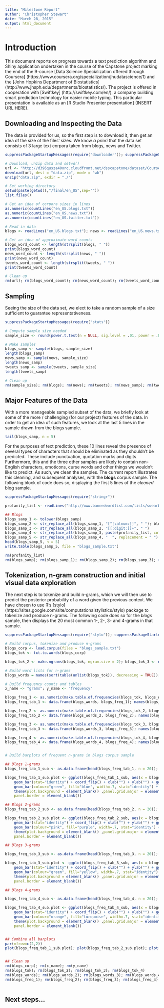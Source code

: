 ```yaml
---
title: "Milestone Report"
author: "Christopher Stewart"
date: "March 28, 2015"
output: html_document
---
```


# Introduction

This document reports on progress towards a text prediction algorithm and Shiny application undertaken in the course of the Capstone project marking the end of the 9-course [Data Science Specialization offered through Coursera] (https://www.coursera.org/specialization/jhudatascience/1) and the [John Hopkins Department of Biostatistics] (http://www.jhsph.edu/departments/biostatistics/). The project is offered in cooperation with [Swiftkey] (http://swiftkey.com/en/), a company building smart prediction technology for easier mobile typing. This particular presentation is available as an [R Studio Presenter presentation] (INSERT URL HERE).

## Downloading and Inspecting the Data

The data is provided for us, so the first step is to download it, then get an idea of the size of the files' sizes. We know _a priori_ that the data set consists of 3 large text corpora taken from blogs, news and Twitter. 

```r
suppressPackageStartupMessages(require("downloader")); suppressPackageStartupMessages(require("R.utils"))

# Download, unzip data and setwd()
url <- "http://d396qusza40orc.cloudfront.net/dsscapstone/dataset/Coursera-SwiftKey.zip"
download(url, dest = "data.zip", mode = "wb")
unzip("data.zip", exdir = "./")

# Set working directory
setwd(paste(getwd(),"/final/en_US",sep=""))
list.files()

# Get an idea of corpora sizes in lines
as.numeric(countLines("en_US.blogs.txt"))
as.numeric(countLines("en_US.news.txt"))
as.numeric(countLines("en_US.twitter.txt"))

# Read in data
blogs <- readLines("en_US.blogs.txt"); news <- readLines("en_US.news.txt"); tweets <- readLines("en_US.twitter.txt", skipNul = TRUE)

# Get an idea of approximate word counts
blogs_word_count <- length(strsplit(blogs, " "))
print(blogs_word_count)
news_word_count <- length(strsplit(news, " "))
print(news_word_count)
tweets_word_count <- length(strsplit(tweets, " "))
print(tweets_word_count)

# Clean up
rm(url); rm(blogs_word_count); rm(news_word_count); rm(tweets_word_count)
```


## Sampling 

Seeing the size of the data set, we elect to take a random sample of a size sufficient to guarantee representativeness. 

```r
suppressPackageStartupMessages(require("stats"))

# Compute sample size needed
sample_size <- round(power.t.test(n = NULL, sig.level = .01, power = .8, d = .05)$n, digits = 0)

# Make samples
blogs_samp <- sample(blogs, sample_size)
length(blogs_samp)
news_samp <- sample(news, sample_size)
length(news_samp)
tweets_samp <- sample(tweets, sample_size)
length(tweets_samp)

# Clean up
rm(sample_size); rm(blogs); rm(news); rm(tweets); rm(news_samp); rm(tweets_samp)

```


## Major Features of the Data 

With a more manageable sampled subset of the data, we briefly look at some of the more / challenging (for our project) features of the data. In order to get an idea of such features, we  look at the last 5 lines in the sample drawn from the blogs sample.

```r
tail(blogs_samp, n = 5)
```


For the purposes of text prediction, these 10 lines reveal the presence of several types of characters that should be eliminated as they shouldn't be predicted. These include punctuation, quotation marks and digits. Furthermore, this and the three other samples are likely to contain non-English characters, emoticons, curse words and other things we wouldn't like to predict. As such, we clean the samples. The current report illustrates this cleaning, and subsequent analyses, with the **blogs** corpus sample. The following block of code does so, displaying the first 5 lines of the _cleaned_ blog sample. 


```r
suppressPackageStartupMessages(require("stringr"))

profanity_list <- readLines("http://www.bannedwordlist.com/lists/swearWords.txt", warn = FALSE)

## Blogs
blogs_samp_1 <- tolower(blogs_samp)
blogs_samp_2 <- str_replace_all(blogs_samp_1, "[^[:alnum:]]", " "); blogs_samp_2 <- iconv(blogs_samp_2, from="UTF-8", to="ascii", sub=""); blogs_samp_2 <- iconv(blogs_samp_2, to="ASCII//TRANSLIT")
blogs_samp_3 <- str_replace_all(blogs_samp_2, "[[:digit:]]+", " ")
blogs_samp_4 <- str_replace_all(blogs_samp_3, paste(profanity_list, collapse = "|"), replacement = "")
blogs_samp_5 <- str_replace_all(blogs_samp_4, "  ", replacement = " ")
head(blogs_samp_5, n = 5)
write.table(blogs_samp_5, file = "blogs_sample.txt")

rm(profanity_list)
rm(blogs_samp); rm(blogs_samp_1); rm(blogs_samp_2); rm(blogs_samp_3); rm(blogs_samp_4); rm(blogs_samp_5)

```

## Tokenization, n-gram construction and initial visual data exploration

The next step is to tokenize and build n-grams, which we will then use to predict the posterior probability of a word given the previous context. We have chosen to use R's [stylo] (https://sites.google.com/site/computationalstylistics/stylo) package to tokenize and produce n-grams. The following code does so for the _blogs_ sample, then displays the 20 most common 1-, 2-, 3- and 4-grams in that sample.

```r
suppressPackageStartupMessages(require("stylo")); suppressPackageStartupMessages(require("ggplot2"))

# Build corpus, tokenize and produce n-grams
blogs_corp <- load.corpus(files = "blogs_sample.txt")
blogs_tok <- txt.to.words(blogs_corp)

blogs_tok_2 <- make.ngrams(blogs_tok, ngram.size = 2); blogs_tok_3 <- make.ngrams(blogs_tok, ngram.size = 3); blogs_tok_4 <- make.ngrams(blogs_tok, ngram.size = 4)

# Build word lists for n-grams
blogs_words = names(sort(table(unlist(blogs_tok)), decreasing = TRUE)); blogs_words_2 = names(sort(table(unlist(blogs_tok_2)), decreasing = TRUE)); blogs_words_3 = names(sort(table(unlist(blogs_tok_3)), decreasing = TRUE)); blogs_words_4 = names(sort(table(unlist(blogs_tok_4)), decreasing = TRUE)) 

# Build frequency counts and tables
x_name <- "grams"; y_name <- "frequency"

blogs_freq_1 <- as.numeric(make.table.of.frequencies(blogs_tok, blogs_words, relative = FALSE))
blogs_freq_tab_1 <- data.frame(blogs_words, blogs_freq_1); names(blogs_freq_tab_1) <- c(x_name, y_name)

blogs_freq_2 <- as.numeric(make.table.of.frequencies(blogs_tok_2, blogs_words_2, relative = FALSE))
blogs_freq_tab_2 <- data.frame(blogs_words_2, blogs_freq_2); names(blogs_freq_tab_2) <- c(x_name, y_name)

blogs_freq_3 <- as.numeric(make.table.of.frequencies(blogs_tok_3, blogs_words_3, relative = FALSE))
blogs_freq_tab_3 <- data.frame(blogs_words_3, blogs_freq_3); names(blogs_freq_tab_3) <- c(x_name, y_name)

blogs_freq_4 <- as.numeric(make.table.of.frequencies(blogs_tok_4, blogs_words_4, relative = FALSE))
blogs_freq_tab_4 <- data.frame(blogs_words_4, blogs_freq_4); names(blogs_freq_tab_4) <- c(x_name, y_name)


# Build barplots of frequent n-grams in blogs corpus sample

## Blogs 1-grams
blogs_freq_tab_1_sub <- as.data.frame(head(blogs_freq_tab_1, n = 20)); blogs_freq_tab_1_sub$order <- factor(blogs_freq_tab_1_sub$gram, as.character(blogs_freq_tab_1_sub$gram))

blogs_freq_tab_1_sub.plot <- ggplot(blogs_freq_tab_1_sub, aes(x = blogs_freq_tab_1_sub$order, y = blogs_freq_tab_1_sub$frequency)) + 
    geom_bar(stat="identity") + coord_flip() + xlab("") + ylab("") + ggtitle("Top 20 1-grams in Blogs Corpus") +
    geom_bar(colour="green", fill="blue", width=.7, stat="identity") + 
    theme(plot.background = element_blank() ,panel.grid.major = element_blank() ,panel.grid.minor = element_blank(),     
    panel.border = element_blank())

## Blogs 2-grams
blogs_freq_tab_2_sub <- as.data.frame(head(blogs_freq_tab_2, n = 20)); blogs_freq_tab_2_sub$order <- factor(blogs_freq_tab_2_sub$gram, as.character(blogs_freq_tab_2_sub$gram))

blogs_freq_tab_2_sub.plot <- ggplot(blogs_freq_tab_2_sub, aes(x = blogs_freq_tab_2_sub$order, y = blogs_freq_tab_2_sub$frequency)) + 
    geom_bar(stat="identity") + coord_flip() + xlab("") + ylab("") + ggtitle("Top 20 2-grams in blogs Corpus") +
    geom_bar(colour="pink", fill="purple", width=.7, stat="identity") + 
    theme(plot.background = element_blank() ,panel.grid.major = element_blank() ,panel.grid.minor = element_blank(),     
    panel.border = element_blank())

## Blogs 3-grams

blogs_freq_tab_3_sub <- as.data.frame(head(blogs_freq_tab_3, n = 20)); blogs_freq_tab_3_sub$order <- factor(blogs_freq_tab_3_sub$gram, as.character(blogs_freq_tab_3_sub$gram))

blogs_freq_tab_3_sub.plot <- ggplot(blogs_freq_tab_3_sub, aes(x = blogs_freq_tab_3_sub$order, y = blogs_freq_tab_3_sub$frequency)) + 
    geom_bar(stat="identity") + coord_flip() + xlab("") + ylab("") + ggtitle("Top 20 3-grams in Twitter Corpus") +
    geom_bar(colour="green", fill="yellow", width=.7, stat="identity") + 
    theme(plot.background = element_blank() ,panel.grid.major = element_blank() ,panel.grid.minor = element_blank(),     
    panel.border = element_blank())

## Blogs 4-grams

blogs_freq_tab_4_sub <- as.data.frame(head(blogs_freq_tab_4, n = 20)); blogs_freq_tab_4_sub$order <- factor(blogs_freq_tab_4_sub$gram, as.character(blogs_freq_tab_4_sub$gram))

blogs_freq_tab_4_sub.plot <- ggplot(blogs_freq_tab_4_sub, aes(x = blogs_freq_tab_4_sub$order, y = blogs_freq_tab_4_sub$frequency)) + 
    geom_bar(stat="identity") + coord_flip() + xlab("") + ylab("") + ggtitle("Top 20 4-grams in Blogs Corpus") +
    geom_bar(colour="orange", fill="turquoise", width=.7, stat="identity") + 
    theme(plot.background = element_blank() ,panel.grid.major = element_blank() ,panel.grid.minor = element_blank(),     
    panel.border = element_blank())


## Combine all barplots
par(mfrow=c(2,2))
plot(blogs_freq_tab_1_sub.plot); plot(blogs_freq_tab_2_sub.plot); plot(blogs_freq_tab_3_sub.plot); plot(blogs_freq_tab_4_sub.plot)


## Clean up
rm(blogs_corp); rm(x_name); rm(y_name)
rm(blogs_tok); rm(blogs_tok_2); rm(blogs_tok_3); rm(blogs_tok_4)
rm(blogs_words); rm(blogs_words_2); rm(blogs_words_3); rm(blogs_words_4)
rm(blogs_freq_1); rm(blogs_freq_2); rm(blogs_freq_3); rm(blogs_freq_4)
  
```


## Next steps...